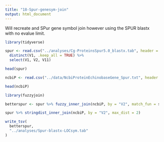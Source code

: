 ```yaml
---
title: "18-Spur-genesym-join"
output: html_document
---
```


Will recreate and SPur gene symbol join however using the SPUR blastx with no evalue limit.


```r
library(tidyverse)
```


```r

spur <- read.csv("../analyses/Cg-ProteinsSpur5.0_blastx.tab", header = FALSE, sep="\t") %>%
  distinct(V1, .keep_all = TRUE) %>%
  select(V1, V2, V11)
```


```r
head(spur)
```


```r
ncbiP <- read.csv("../data/NcbiProteinEchinobaseGene_Spur.txt", header = FALSE, sep="\t")

head(ncbiP)
```
```r
library(fuzzyjoin)

```



```r
betterspur <- spur %>% fuzzy_inner_join(ncbiP, by = "V2", match_fun = str_detect)

```

```r
spur %>% stringdist_inner_join(ncbiP, by = "V2", max_dist = 2)
```



```r
write_tsv(
  betterspur,
  "../analyses/Spur-blastx-LOCsym.tab"
)

```

